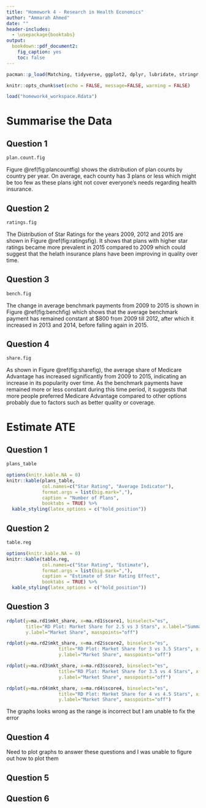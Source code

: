 ```yaml
---
title: "Homework 4 - Research in Health Economics"
author: "Ammarah Ahmed"
date: ""
header-includes:
  - \usepackage{booktabs}
output: 
  bookdown::pdf_document2:
    fig_caption: yes
    toc: false
---
```

```r
pacman::p_load(Matching, tidyverse, ggplot2, dplyr, lubridate, stringr, readxl, readr, data.table, gdata, scales, kableExtra, modelsummary, fixest, imputeTS, rdrobust)
```

```r
knitr::opts_chunk$set(echo = FALSE, message=FALSE, warning = FALSE)
```

```r
load("homework4_workspace.Rdata")
```

# Summarise the Data

## Question 1

```r
plan.count.fig
```


Figure \@ref(fig:plancountfig) shows the distribution of plan counts by country per year. On average, each county has 3 plans or less which might be too few as these plans ight not cover everyone's needs regarding health insurance. 

\newpage 

## Question 2

```r
ratings.fig
```


The Distribution of Star Ratings for the years 2009, 2012 and 2015 are shown in Figure \@ref(fig:ratingsfig). It shows that plans with higher star ratings became more prevalent in 2015 compared to 2009 which could suggest that the helath insurance plans have been improving in quality over time. 

\newpage

## Question 3

```r
bench.fig
```


The change in average benchmark payments from 2009 to 2015 is shown in Figure \@ref(fig:benchfig) which shows that the average benchmark payment has remained constant at $800 from 2009 till 2012, after which it increased in 2013 and 2014, before falling again in 2015.

\newpage

## Question 4

```r
share.fig
```

As shown in Figure \@ref(fig:sharefig), the average share of Medicare Advantage has increased significantly from 2009 to 2015, indicating an increase in its popularity over time. As the benchmark payments have remained more or less constant during this time period, it suggests that more people preferred Medicare Advantage compared to other options probably due to factors such as better quality or coverage. 

\newpage

# Estimate ATE

## Question 1
```r
plans_table 
```

```r
options(knitr.kable.NA = 0)
knitr::kable(plans_table, 
             col.names=c("Star Rating", "Average Indicator"),
             format.args = list(big.mark=","), 
             caption = "Number of Plans",
             booktabs = TRUE) %>%
  kable_styling(latex_options = c("hold_position"))
```

## Question 2
```r
table.reg
```
```r
options(knitr.kable.NA = 0)
knitr::kable(table.reg, 
             col.names=c("Star Rating", "Estimate"),
             format.args = list(big.mark=","), 
             caption = "Estimate of Star Rating Effect",
             booktabs = TRUE) %>%
  kable_styling(latex_options = c("hold_position"))
```

## Question 3
```r
rdplot(y=ma.rd1$mkt_share, x=ma.rd1$score1, binselect="es",
       title="RD Plot: Market Share for 2.5 vs 3 Stars", x.label="Summary Score",
       y.label="Market Share", masspoints="off")
```

```r
rdplot(y=ma.rd2$mkt_share, x=ma.rd2$score2, binselect="es",
                   title="RD Plot: Market Share for 3 vs 3.5 Stars", x.label="Summary Score",
                   y.label="Market Share", masspoints="off")
```

```r
rdplot(y=ma.rd3$mkt_share, x=ma.rd3$score3, binselect="es",
                   title="RD Plot: Market Share for 3.5 vs 4 Stars", x.label="Summary Score",
                   y.label="Market Share", masspoints="off")
```

```r
rdplot(y=ma.rd4$mkt_share, x=ma.rd4$score4, binselect="es",
                   title="RD Plot: Market Share for 4 vs 4.5 Stars", x.label="Summary Score",
                   y.label="Market Share", masspoints="off")
```

The graphs looks wrong as the range is incorrect but I am unable to fix the error

## Question 4
Need to plot graphs to answer these questions and I was unable to figure out how to plot them

## Question 5

## Question 6






